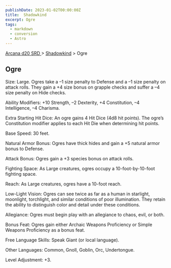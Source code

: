 ```yaml
---
publishDate: 2023-01-02T00:00:00Z
title:  Shadowkind
excerpt: Ogre
tags:
  - markdown
  - conversion
  - Astro
---
```


[ Arcana d20 SRD ](/#arcanaD20) > [ Shadowkind](arcana-d20-srd-shadowkind-index) > Ogre

##  Ogre

Size: Large. Ogres take a –1 size penalty to Defense and a –1 size penalty on
attack rolls. They gain a +4 size bonus on grapple checks and suffer a –4 size
penalty on Hide checks.

Ability Modifiers: +10 Strength, –2 Dexterity, +4 Constitution, –4
Intelligence, –4 Charisma.

Extra Starting Hit Dice: An ogre gains 4 Hit Dice (4d8 hit points). The ogre’s
Constitution modifier applies to each Hit Die when determining hit points.

Base Speed: 30 feet.

Natural Armor Bonus: Ogres have thick hides and gain a +5 natural armor bonus
to Defense.

Attack Bonus: Ogres gain a +3 species bonus on attack rolls.

Fighting Space: As Large creatures, ogres occupy a 10-foot-by-10-foot fighting
space.

Reach: As Large creatures, ogres have a 10-foot reach.

Low-Light Vision: Ogres can see twice as far as a human in starlight,
moonlight, torchlight, and similar conditions of poor illumination. They
retain the ability to distinguish color and detail under these conditions.

Allegiance: Ogres must begin play with an allegiance to chaos, evil, or both.

Bonus Feat: Ogres gain either Archaic Weapons Proficiency or Simple Weapons
Proficiency as a bonus feat.

Free Language Skills: Speak Giant (or local language).

Other Languages: Common, Gnoll, Goblin, Orc, Undertongue.

Level Adjustment: +3.

